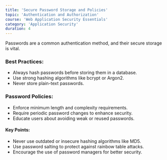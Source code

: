 ```yaml
---
title: 'Secure Password Storage and Policies'
topic: 'Authentication and Authorization'
course: 'Web Application Security Essentials'
category: 'Application Security'
duration: 4
---
```


<CourseVideo
  title="Secure Password Storage and Policies"
  src="https://www.youtube.com/embed/zt8Cocdy15c"
/>

Passwords are a common authentication method, and their secure storage is vital.

### Best Practices:

- Always hash passwords before storing them in a database.
- Use strong hashing algorithms like bcrypt or Argon2.
- Never store plain-text passwords.

### Password Policies:

- Enforce minimum length and complexity requirements.
- Require periodic password changes to enhance security.
- Educate users about avoiding weak or reused passwords.

#### Key Points:

- Never use outdated or insecure hashing algorithms like MD5.
- Use password salting to protect against rainbow table attacks.
- Encourage the use of password managers for better security.
